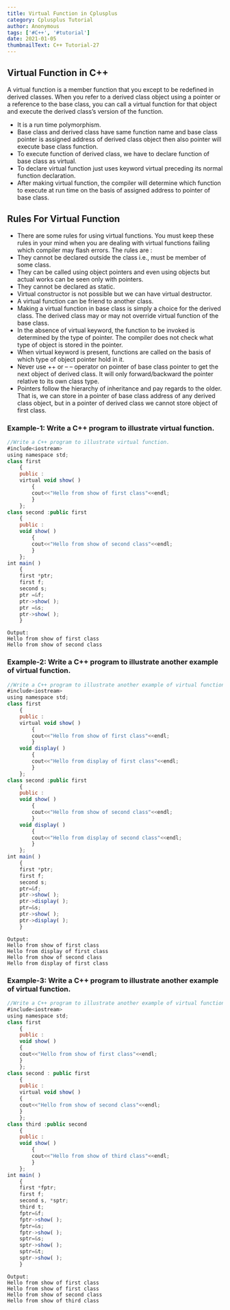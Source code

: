 ```yaml
---
title: Virtual Function in Cplusplus
category: Cplusplus Tutorial
author: Anonymous
tags: ['#C++', '#tutorial']
date: 2021-01-05
thumbnailText: C++ Tutorial-27
---
```

## Virtual Function in C++
A virtual function is a member function that you except to be redefined in derived classes. When you refer to a derived class object using a pointer or a reference to the base class, you can call a virtual function for that object and execute the derived class’s version of the function.

- It is a run time polymorphism.
- Base class and derived class have same function name and base class pointer is assigned address of derived class object then also pointer will execute base class function.
- To execute function of derived class, we have to declare function of base class as virtual.
- To declare virtual function just uses keyword virtual preceding its normal function declaration.
- After making virtual function, the compiler will determine which function to execute at run time on the basis of assigned address to pointer of base class.
## Rules For Virtual Function
- There are some rules for using virtual functions. You must keep these rules in your mind when you are dealing with virtual functions failing which compiler may flash errors. The rules are :
- They cannot be declared outside the class i.e., must be member of some class.
- They can be called using object pointers and even using objects but actual works can be seen only with pointers.
- They cannot be declared as static.
- Virtual constructor is not possible but we can have virtual destructor.
- A virtual function can be friend to another class.
- Making a virtual function in base class is simply a choice for the derived class. The derived class may or may not override virtual function of the base class.
- In the absence of virtual keyword, the function to be invoked is determined by the type of pointer. The compiler does not check what type of object is stored in the pointer.
- When virtual keyword is present, functions are called on the basis of which type of object pointer hold in it.
- Never use ++ or – – operator on pointer of base class pointer to get the next object of derived class. It will only forward/backward the pointer relative to its own class type.
- Pointers follow the hierarchy of inheritance and pay regards to the older. That is, we can store in a pointer of base class address of any derived class object, but in a pointer of derived class we cannot store object of first class.
### Example-1: Write a C++ program to illustrate virtual function.
~~~js
//Write a C++ program to illustrate virtual function.
#include<iostream>
using namespace std;
class first
    {
    public :
    virtual void show( )
        {
        cout<<"Hello from show of first class"<<endl;
        }
    };
class second :public first
    {
    public :
    void show( )
        {
        cout<<"Hello from show of second class"<<endl;
        }
    };
int main( )
    {
    first *ptr;
    first f;
    second s;
    ptr =&f;
    ptr->show( );
    ptr =&s;
    ptr->show( );
    }
~~~
~~~
Output:
Hello from show of first class
Hello from show of second class
~~~
### Example-2: Write a C++ program to illustrate another example of virtual function.
~~~js
//Write a C++ program to illustrate another example of virtual function.
#include<iostream>
using namespace std;
class first
    {
    public :
    virtual void show( )
        {
        cout<<"Hello from show of first class"<<endl;
        }
    void display( )
        {
        cout<<"Hello from display of first class"<<endl;
        }
    };
class second :public first
    {
    public :
    void show( )
        {
        cout<<"Hello from show of second class"<<endl;
        }
    void display( )
        {
        cout<<"Hello from display of second class"<<endl;
        }
    };
int main( )
    {
    first *ptr;
    first f;
    second s;
    ptr=&f;
    ptr->show( );
    ptr->display( );
    ptr=&s;
    ptr->show( );
    ptr->display( );
    }
~~~
~~~
Output:
Hello from show of first class
Hello from display of first class
Hello from show of second class
Hello from display of first class
~~~
### Example-3: Write a C++ program to illustrate another example of virtual function.
~~~js
//Write a C++ program to illustrate another example of virtual function.
#include<iostream>
using namespace std;
class first
    {
    public :
    void show( )
    {
    cout<<"Hello from show of first class"<<endl;
    }
    };
class second : public first
    {
    public :
    virtual void show( )
    {
    cout<<"Hello from show of second class"<<endl;
    }
    };
class third :public second
    {
    public :
    void show( )
        {
        cout<<"Hello from show of third class"<<endl;
        }
    };
int main( )
    {
    first *fptr;
    first f;
    second s, *sptr;
    third t;
    fptr=&f;
    fptr->show( );
    fptr=&s;
    fptr->show( );
    sptr=&s;
    sptr->show( );
    sptr=&t;
    sptr->show( );
    }
~~~
~~~
Output:
Hello from show of first class
Hello from show of first class
Hello from show of second class
Hello from show of third class
~~~
